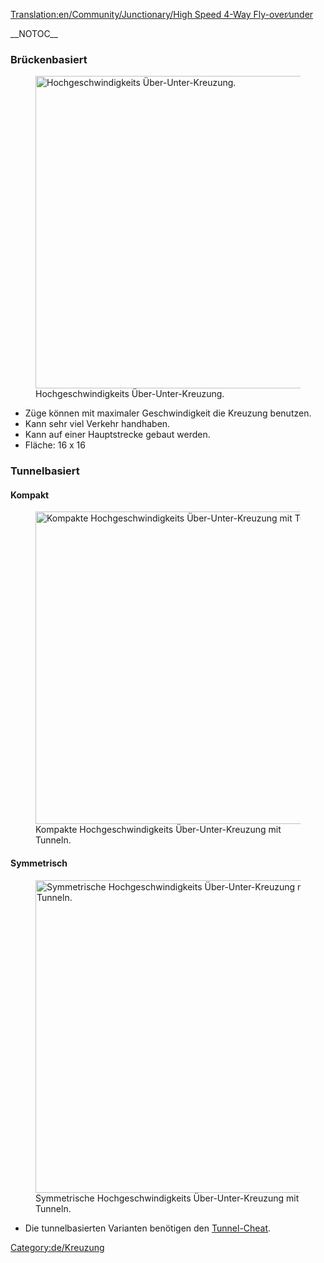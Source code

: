 [[Translation:en/Community/Junctionary/High Speed 4-Way Fly-over∕under]]

{{de/Kreuzungsmenü}}__NOTOC__
===Brückenbasiert===
[[File:en/Flyover.png|none|thumb|500px|Hochgeschwindigkeits Über-Unter-Kreuzung.]]
* Züge können mit maximaler Geschwindigkeit die Kreuzung benutzen.
* Kann sehr viel Verkehr handhaben.
* Kann auf einer Hauptstrecke gebaut werden.
* Fläche: 16 x 16

===Tunnelbasiert===
====Kompakt====
[[File:en/Flyover tunnels compact.png|none|thumb|500px|Kompakte Hochgeschwindigkeits Über-Unter-Kreuzung mit Tunneln.]]

====Symmetrisch====
[[File:en/Flyover tunnels symmetric.png|none|thumb|500px|Symmetrische Hochgeschwindigkeits Über-Unter-Kreuzung mit Tunneln.]]
* Die tunnelbasierten Varianten benötigen den [[de/Manual/Cheats#tunnel-durfen-kreuzen|Tunnel-Cheat]].

[[Category:de/Kreuzung]]
